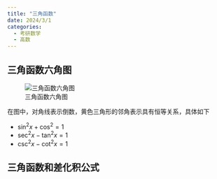 ```yaml
---
title: "三角函数"
date: 2024/3/1
categories:
  - 考研数学
  - 高数
---
```



## 三角函数六角图

![三角函数六角图](%E4%B8%89%E8%A7%92%E5%87%BD%E6%95%B0%E5%85%AD%E8%A7%92%E5%9B%BE.png)

在图中，对角线表示倒数，黄色三角形的邻角表示具有恒等关系，具体如下

- $\sin^2x+\cos^2=1$
- $\sec^2x-\tan^2x=1$
- $\csc^2x-\cot^2x=1$

## 三角函数和差化积公式